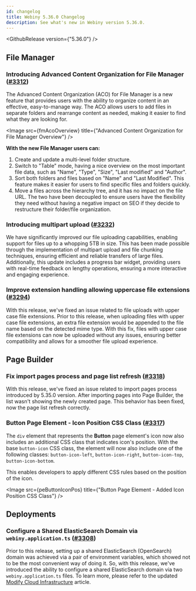 ```yaml
---
id: changelog
title: Webiny 5.36.0 Changelog
description: See what's new in Webiny version 5.36.0.
---
```



<GithubRelease version={"5.36.0"} />

## File Manager

### Introducing Advanced Content Organization for File Manager ([#3312](https://github.com/webiny/webiny-js/pull/3312))

The Advanced Content Organization (ACO) for File Manager is a new feature that provides users with the ability to organize content in an effective, easy-to-manage way. The ACO allows users to add files in separate folders and rearrange content as needed, making it easier to find what they are looking for.

<Image src={fmAcoOverview} title={"Advanced Content Organization for File Manager Overview"} />

**With the new File Manager users can:**

1. Create and update a multi-level folder structure.
2. Switch to "Table" mode, having a nice overview on the most important file data, such as "Name", "Type", "Size", "Last modified" and "Author".
3. Sort both folders and files based on "Name" and "Last Modified". This feature makes it easier for users to find specific files and folders quickly.
4. Move a files across the hierarchy tree, and it has no impact on the file URL. The two have been decoupled to ensure users have the flexibility they need without having a negative impact on SEO if they decide to restructure their folder/file organization.

### Introducing multipart upload ([#3232](https://github.com/webiny/webiny-js/pull/3232))

We have significantly improved our file uploading capabilities, enabling support for files up to a whopping 5TB in size. This has been made possible through the implementation of multipart upload and file chunking techniques, ensuring efficient and reliable transfers of large files.
Additionally, this update includes a progress bar widget, providing users with real-time feedback on lengthy operations, ensuring a more interactive and engaging experience.

### Improve extension handling allowing uppercase file extensions ([#3294](https://github.com/webiny/webiny-js/pull/3294))

With this release, we've fixed an issue related to file uploads with upper case file extensions. Prior to this release, when uploading files with upper case file extensions, an extra file extension would be appended to the file name based on the detected mime type. With this fix, files with upper case file extensions can now be uploaded without any issues, ensuring better compatibility and allows for a smoother file upload experience.

## Page Builder

### Fix import pages process and page list refresh ([#3318](https://github.com/webiny/webiny-js/pull/3318))

With this release, we've fixed an issue related to import pages process introduced by 5.35.0 version. After importing pages into Page Builder, the list wasn't showing the newly created page. This behavior has been fixed, now the page list refresh correctly.

### Button Page Element - Icon Position CSS Class ([#3317](https://github.com/webiny/webiny-js/pull/3317))

The `div` element that represents the **Button** page element's icon now also includes an additional CSS class that indicates icon's position. With the base `button-icon` CSS class, the element will now also include one of the following classes: `button-icon-left`, `button-icon-right`, `button-icon-top`, `button-icon-bottom`. 

This enables developers to apply different CSS rules based on the position of the icon.

<Image src={peButtonIconPos} title={"Button Page Element - Added Icon Position CSS Class"} />

## Deployments

### Configure a Shared ElasticSearch Domain via `webiny.application.ts` ([#3308](https://github.com/webiny/webiny-js/pull/3308))

Prior to this release, setting up a shared ElasticSearch (OpenSearch) domain was achieved via a pair of environment variables, which showed not to be the most convenient way of doing it. So, with this release, we've introduced the ability to configure a shared ElasticSearch domain via two `webiny.application.ts` files. To learn more, please refer to the updated [Modify Cloud Infrastructure](/docs/{exact:5.36.x}/infrastructure/basics/modify-cloud-infrastructure#using-a-shared-amazon-elasticsearch-open-search-domain) article.

